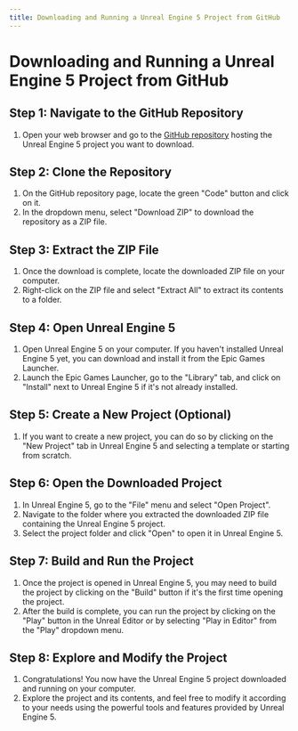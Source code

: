 ```yaml
---
title: Downloading and Running a Unreal Engine 5 Project from GitHub
---
```


# Downloading and Running a Unreal Engine 5 Project from GitHub

## Step 1: Navigate to the GitHub Repository

1. Open your web browser and go to the [GitHub repository](https://github.com/iamutkarshyadav/h1z1) hosting the Unreal Engine 5 project you want to download.

## Step 2: Clone the Repository

1. On the GitHub repository page, locate the green "Code" button and click on it.
2. In the dropdown menu, select "Download ZIP" to download the repository as a ZIP file.

## Step 3: Extract the ZIP File

1. Once the download is complete, locate the downloaded ZIP file on your computer.
2. Right-click on the ZIP file and select "Extract All" to extract its contents to a folder.

## Step 4: Open Unreal Engine 5

1. Open Unreal Engine 5 on your computer. If you haven't installed Unreal Engine 5 yet, you can download and install it from the Epic Games Launcher.
2. Launch the Epic Games Launcher, go to the "Library" tab, and click on "Install" next to Unreal Engine 5 if it's not already installed.

## Step 5: Create a New Project (Optional)

1. If you want to create a new project, you can do so by clicking on the "New Project" tab in Unreal Engine 5 and selecting a template or starting from scratch.

## Step 6: Open the Downloaded Project

1. In Unreal Engine 5, go to the "File" menu and select "Open Project".
2. Navigate to the folder where you extracted the downloaded ZIP file containing the Unreal Engine 5 project.
3. Select the project folder and click "Open" to open it in Unreal Engine 5.

## Step 7: Build and Run the Project

1. Once the project is opened in Unreal Engine 5, you may need to build the project by clicking on the "Build" button if it's the first time opening the project.
2. After the build is complete, you can run the project by clicking on the "Play" button in the Unreal Editor or by selecting "Play in Editor" from the "Play" dropdown menu.

## Step 8: Explore and Modify the Project

1. Congratulations! You now have the Unreal Engine 5 project downloaded and running on your computer.
2. Explore the project and its contents, and feel free to modify it according to your needs using the powerful tools and features provided by Unreal Engine 5.
